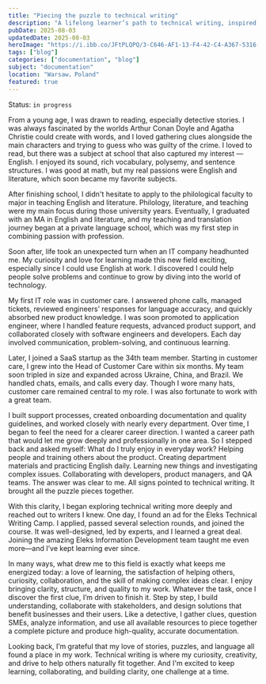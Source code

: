 ```yaml
---
title: "Piecing the puzzle to technical writing"
description: "A lifelong learner’s path to technical writing, inspired by a passion for English and literature"
pubDate: 2025-08-03
updatedDate: 2025-08-03
heroImage: "https://i.ibb.co/JFtPLQPQ/3-C646-AF1-13-F4-42-C4-A367-5316-FA1135-CC-1-201-a.jpg"
tags: ["blog"]
categories: ["documentation", "blog"]
subject: "documentation"
location: "Warsaw，Poland"
featured: true
---
```


Status: `in progress`

From a young age, I was drawn to reading, especially detective stories.
I was always fascinated by the worlds Arthur Conan Doyle and Agatha Christie could create with words, and I loved gathering clues alongside the main characters and trying to guess who was guilty of the crime.
I loved to read, but there was a subject at school that also captured my interest — English.
I enjoyed its sound, rich vocabulary, polysemy, and sentence structures. I was good at math, but my real passions were English and literature, which soon became my favorite subjects.

After finishing school, I didn't hesitate to apply to the philological faculty to major in teaching English and literature.
Philology, literature, and teaching were my main focus during those university years.
Eventually, I graduated with an MA in English and literature, and my teaching and translation journey began at a private language school, which was my first step in combining passion with profession.

Soon after, life took an unexpected turn when an IT company headhunted me.
My curiosity and love for learning made this new field exciting, especially since I could use English at work.
I discovered I could help people solve problems and continue to grow by diving into the world of technology.

My first IT role was in customer care. I answered phone calls, managed tickets, reviewed engineers’ responses for language accuracy, and quickly absorbed new product knowledge.
I was soon promoted to application engineer, where I handled feature requests, advanced product support, and collaborated closely with software engineers and developers.
Each day involved communication, problem-solving, and continuous learning.

Later, I joined a SaaS startup as the 34th team member. Starting in customer care, I grew into the Head of Customer Care within six months.
My team soon tripled in size and expanded across Ukraine, China, and Brazil. We handled chats, emails, and calls every day. Though I wore many hats, customer care remained central to my role. I was also fortunate to work with a great team.

I built support processes, created onboarding documentation and quality guidelines, and worked closely with nearly every department. Over time, I began to feel the need for a clearer career direction.
I wanted a career path that would let me grow deeply and professionally in one area. So I stepped back and asked myself: What do I truly enjoy in everyday work? Helping people and training others about the product.
Creating department materials and practicing English daily. Learning new things and investigating complex issues. Collaborating with developers, product managers, and QA teams. The answer was clear to me.
All signs pointed to technical writing. It brought all the puzzle pieces together.

With this clarity, I began exploring technical writing more deeply and reached out to writers I knew. One day, I found an ad for the Eleks Technical Writing Camp. I applied, passed several selection rounds, and joined the course.
It was well-designed, led by experts, and I learned a great deal.
Joining the amazing Eleks Information Development team taught me even more—and I’ve kept learning ever since.

In many ways, what drew me to this field is exactly what keeps me energized today: a love of learning, the satisfaction of helping others, curiosity, collaboration, and the skill of making complex ideas clear.
I enjoy bringing clarity, structure, and quality to my work. Whatever the task, once I discover the first clue, I’m driven to finish it. Step by step, I build understanding, collaborate with stakeholders, and design solutions that benefit businesses and their users.
Like a detective, I gather clues, question SMEs, analyze information, and use all available resources to piece together a complete picture and produce high-quality, accurate documentation.

Looking back, I’m grateful that my love of stories, puzzles, and language all found a place in my work.
Technical writing is where my curiosity, creativity, and drive to help others naturally fit together.
And I'm excited to keep learning, collaborating, and building clarity, one challenge at a time.
